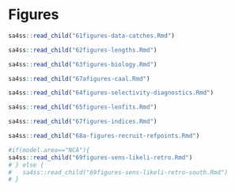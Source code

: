 \clearpage
# Figures


```r
sa4ss::read_child("61figures-data-catches.Rmd")
```


```r
sa4ss::read_child("62figures-lengths.Rmd")
```


```r
sa4ss::read_child("63figures-biology.Rmd")
```

\FloatBarrier

```r
sa4ss::read_child("67afigures-caal.Rmd")
```

\FloatBarrier

```r
sa4ss::read_child("64figures-selectivity-diagnostics.Rmd")
```

\clearpage
\FloatBarrier


```r
sa4ss::read_child("65figures-lenfits.Rmd")
```


\FloatBarrier

```r
sa4ss::read_child("67figures-indices.Rmd")
```


\FloatBarrier


```r
sa4ss::read_child("68a-figures-recruit-refpoints.Rmd")
```

\FloatBarrier

```r
#if(model.area=="NCA"){
sa4ss::read_child("69figures-sens-likeli-retro.Rmd")
# } else {
#   sa4ss::read_child("69figures-sens-likeli-retro-south.Rmd")
# }
```
